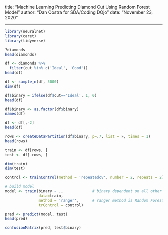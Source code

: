 title: "Machine Learning Predicting Diamond Cut Using Random Forest Model"
author: "Dan Oostra for SDA/Coding DOjo"
date: "November 23, 2020"

---
```r
library(neuralnet)
library(caret)
library(tidyverse)
```
```r
?diamonds
head(diamonds)
```
```r
df <- diamonds %>%
  filter(cut %in% c('Ideal', 'Good'))
head(df)
```
```r
df <- sample_n(df, 5000)
dim(df)
```
```r
df$binary = ifelse(df$cut=='Ideal', 1, 0)
head(df)
```
```r
df$binary <- as.factor(df$binary)
names(df)
```
```r
df <- df[,-2]
head(df)
```
```r
rows <- createDataPartition(df$binary, p=.7, list = F, times = 1)
head(rows)

train <- df[rows, ]
test <- df[-rows, ]

dim(train)
dim(test)
```
```r
control <- trainControl(method = 'repeatedcv', number = 2, repeats = 2)

# build model
model <- train(binary ~ .,             # binary dependent on all other features
               data=train, 
               method = 'ranger',      # ranger method is Random Forest
               trControl = control)
```

```r
pred <- predict(model, test)
head(pred)
```

```r
confusionMatrix(pred, test$binary)
```

